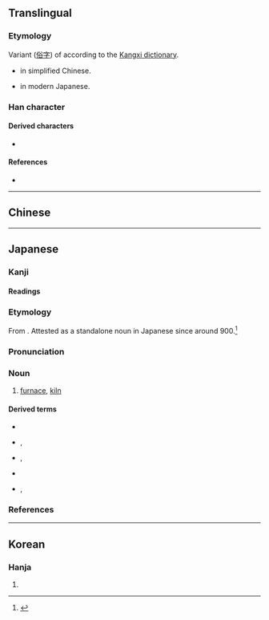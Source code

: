 {{also|爐}}
{{character info}}
==Translingual==
{{ja-forms|炉|炉|[[爐]]}}

===Etymology===
Variant ([[俗字]]) of {{m|mul|爐}} according to the [[w:Kangxi Dictionary|Kangxi dictionary]].
* {{Han simp|爐|f=盧|t=户}} in simplified Chinese.
* {{Han simp|爐|f=盧|t=戸}} in modern Japanese.

===Han character===
{{Han char|rn=86|rad=火|as=04|sn=8|four=|canj=FHS,FIS|ids=⿰火户(GH),⿰火戶(TK),⿰火戸(J)}}

====Derived characters====
* {{l|mul|[[𦲊]]}}

====References====
* {{Han ref|kx=0667.050|dkj=18902|dj=1076.140|hdz=32194.020|uh=7089|ud=28809}}

----

==Chinese==
{{zh-see|爐}}

----

==Japanese==
{{ja-kanji forms|炉|爐}}

===Kanji===
{{ja-kanji|kyu=爐|rs=火04}}

====Readings====
{{ja-readings
|goon=る
|kanon=ろ
|kun=いろり-
}}

===Etymology===
{{ja-kanjitab|ろ|yomi=kanon}}
{{wp|lang=ja}}

From {{der|ja|ltc|-|sort=ろ}} {{ltc-l|爐||fireplace}}.  Attested as a standalone noun in Japanese since around 900.<ref name="KDJ2">{{R:Nihon Kokugo Daijiten 2|炉・鑪}}</ref>

===Pronunciation===
{{ja-pron|ろ|acc=0|acc_ref=DJR,NHK}}

===Noun===
{{ja-noun|ろ}}

# {{defdate|from roughly 900}} [[furnace]], [[kiln]]

====Derived terms====
{{der-top}}
* {{ja-r|焜炉|こんろ}}
* {{ja-r|風炉|ふうろ}}, {{ja-r|風炉|ふろ}}
* {{ja-r|炉火|ろか}}, {{ja-r|炉火|ろび}}
* {{ja-r|炉%端|ろ%ばた}}
* {{ja-r|炉%辺|ろ%ばた}}, {{ja-r|炉辺|ろへん}}
{{der-bottom}}

===References===
<references/>

----

==Korean==

===Hanja===
{{ko-hanja|hangeul=[[로]]>[[노]]|eumhun=}}

# {{rfdef|ko|sort=火04}}